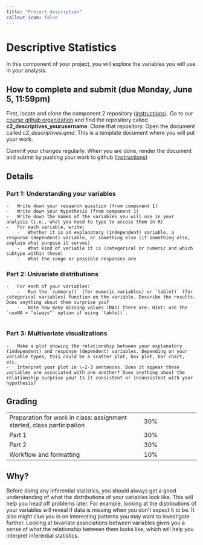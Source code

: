 ```yaml
---
title: "Project description"
callout-icon: false
---
```



# Descriptive Statistics {#descriptives}

In this component of your project, you will explore the variables you will use in your analysis.

## How to complete and submit (due Monday, June 5, 11:59pm)

First, locate and clone the component 2 repository ([instructions](https://soc333-sum23.github.io/computing-clonerepo.html)).
Go to our [course github organization](https://github.com/orgs/soc333-sum23/repositories) and find the repository called **c2_descriptives_yourusername**.
Clone that repository.
Open the document called *c2_descriptives.qmd*.
This is a template document where you will put your work.

Commit your changes regularly.
When you are done, render the document and submit by pushing your work to github ([instructions](https://soc333-sum23.github.io/computing-clonerepo.html#how-to-commit-and-push-changes))

## Details

### Part 1: Understanding your variables

    -   Write down your research question (from component 1)
    -   Write down your hypothesis (from component 1)
    -   Write down the names of the variables you will use in your analysis (i.e., what you need to type to access them in R)
    -   For each variable, write:
        -   Whether it is an explanatory (independent) variable, a response (dependent) variable, or something else (if something else, explain what purpose it serves)
        -   What kind of variable it is (categorical or numeric and which subtype within these)
        -   What the range or possible responses are

### Part 2: Univariate distributions

    -   For each of your variables:
        -   Run the `summary()` (for numeric variables) or `table()` (for categorical variables) function on the variable. Describe the results. Does anything about them surprise you?
        -   Note how many missing values (NAs) there are. Hint: use the `useNA = "always"` option if using `table()`.
        
###  Part 3: Multivariate visualizations

    -   Make a plot showing the relationship between your explanatory (independent) and response (dependent) variables. Depending on your variable types, this could be a scatter plot, box plot, bar chart, etc.
    -   Interpret your plot in \~2-3 sentences. Does it appear these variables are associated with one another? Does anything about the relationship surprise you? Is it consistent or inconsistent with your hypothesis?

## Grading

|                                                                        |     |
|---------------------------------------------------|---------------------|
| Preparation for work in class: assignment started, class participation | 30% |
| Part 1                                                                 | 30% |
| Part 2                                                                 | 30% |
| Workflow and formatting                                                | 10% |

::: callout-tip
## Why?

Before doing any inferential statistics, you should always get a good understanding of what the distributions of your variables look like.
This will help you head off problems later.
For example, looking at the distributions of your variables will reveal if data is missing when you don't expect it to be.
It also might clue you in on interesting patterns you may want to investigate further.
Looking at bivariate associations between variables gives you a sense of what the relationship between them looks like, which will help you interpret inferential statistics.
:::
